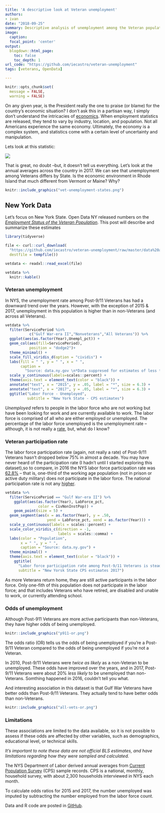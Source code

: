 ```yaml
---
title: 'A descriptive look at Veteran unemployment'
authors:
- ivan
date: "2018-09-25"
summary: Descriptive analysis of unemployment among the Veteran population of New York State
image:
  caption:
  focal_point: 'center'
output:
  blogdown::html_page:
    toc: false
    toc_depth: 1
url_code: "https://github.com/iecastro/veteran-unemployment"
tags: [veterans, OpenData]

---
```


```r
knitr::opts_chunk$set(
  message = FALSE,
  warning = FALSE)

```

On any given year, is the President really the one to praise (or blame) for the country's economic situation? I don't ask this in a partisan way, I simply don't understand the intricacies of [economics](https://www.npr.org/tags/146988256/u-s-economy). When employment statistics are released, they tend to vary by industry, location, and population. Not all Americans experience the same economy. Ultimately, the economy is a complex system, and statistics come with a certain level of uncertainty and manipulation.


Lets look at this statistic:

![](DOL_veterans2018.png)


That is great, no doubt --but, it doesn't tell us everything. Let's look at the annual averages across the country in 2017. We can see that unemployment among Veterans differs by State. Is the economic environment in Rhode Island that much different from Vermont or Maine? Why?

```r
knitr::include_graphics("vet-unemployment-states.png")

```


## New York Data

Let's focus on New York State. Open Data NY released numbers on the [*Employment Status of the Veteran Population*](https://data.ny.gov/Economic-Development/Employment-Status-of-the-Veteran-Population-18-Yea/xnam-chv6). This post will describe and summarize these estimates

```r
library(tidyverse)

file <- curl::curl_download(
  "https://github.com/iecastro/veteran-unemployment/raw/master/data%20and%20codebook/cpsdata_APR2018.xlsx",
  destfile = tempfile())

vetdata <- readxl::read_excel(file)

vetdata %>% 
  knitr::kable()

```


### Veteran unemployment 

In NYS, the unemployment rate among Post-9/11 Veterans has had a downward trend
over the years. However, with the exception of 2015 & 2017, unemployment in this population is higher than in non-Veterans (and across all Veterans). 

 
```r

vetdata %>% 
  filter(ServicePeriod %in% 
           c("Gulf War-era II","Nonveterans","All Veterans")) %>%
  ggplot(aes(as.factor(Year),Unempl_pct)) + 
  geom_col(aes(fill=ServicePeriod), 
           position = "dodge2")+
  theme_minimal() + 
  scale_fill_viridis_d(option = "cividis") +
  labs(fill = " ", y = " ", x = " ",
       caption = 
         "Source: data.ny.gov \n*Data suppresed for estimates of less than 5,000 individuals") + 
  scale_y_continuous(labels=scales::percent) + 
  theme(axis.text = element_text(color = "black")) +
  annotate("text", x = "2015", y = .05, label = "*", size = 6.3) +
  annotate("text", x = "2017", y = .05, label = "*", size = 6.3) +
  ggtitle("Labor Force - Unemployed", 
          subtitle = "New York State - CPS estimates")  

```

*Unemployed* refers to people in the labor force who are not working but have been looking for work and are currently available to work. The labor force is comprised of all who are either employed or unemployed. The percentage of the labor force unemployed is the unemployment rate -- although, it is not really a [rate](http://sphweb.bumc.bu.edu/otlt/MPH-Modules/PH/BasicQuantitativeConcepts/BasicQuantitativeConcepts4.html), but, what do I know?

### Veteran participation rate

The labor force participation rate (again, not really a rate) of Post-9/11 Veterans hasn't dropped below 75% in almost a decade. You may have never heard of the participation rate (I hadn't until I started exploring this dataset),so to compare, in 2016 the NYS labor force participation rate was [62.8%](https://www.osc.state.ny.us/reports/economic/labor-force-trends-nys-2017.pdf) -- that is, one-third of the working age population (not in prison or active duty military) does not participate in the labor force.  The national participation rate is not any [higher](https://data.bls.gov/timeseries/LNS11300000). 


```r
vetdata %>% 
  filter(ServicePeriod == "Gulf War-era II") %>%
    ggplot(aes(as.factor(Year), LabForce_pct,
               color = CivNonInstPop)) +
    geom_point(size = 5) + 
  geom_segment(aes(x = as.factor(Year), y = .50, 
                   yend = LabForce_pct, xend = as.factor(Year))) + 
  scale_y_continuous(labels = scales::percent) + 
  scale_color_viridis_c(direction = -1,
                        labels = scales::comma) +
  labs(color = "Population", 
       x = " ", y = " ", 
       caption = "Source: data.ny.gov") + 
  theme_minimal() + 
  theme(axis.text = element_text(color = "black")) +
    ggtitle(
      "Labor force participation rate among Post-9/11 Veterans is steady, \nin spite of an increasing population",
      subtitle = "New Yorsk State CPS estimates 2017")
```

As more Veterans return home, they are still active participants in the labor force. Only one-fith of this population does not participate in the labor force; and that includes Veterans who have retired, are disabled and unable to work, or currently attending school.

### Odds of unemployment 

Although Post-911 Veterans are more active participants than non-Veterans, they have higher odds of being unemployed.


```r

knitr::include_graphics("p911-or.png")

```

The odds ratio (OR) tells us the odds of being unemployed if you're a Post-9/11 Veteran compared to the odds of being unemployed if you're not a Veteran. 

In 2010, Post-9/11 Veterans were *twice as likely* as a non-Veteran to be unemployed. These odds have improved over the years, and in 2017, Post-9/11 Veterans were about 20% *less likely* to be unemployed than non-Veterans. Somthing happened in 2016, couldn't tell you what.

And interesting association in this dataset is that Gulf War Veterans have better odds than Post-9/11 Veterans.  They actually tend to have better odds than non-Veterans. 


```r

knitr::include_graphics("all-vets-or.png")

```

### Limitations

These associations are limited to the data available, so it is not possible to assess if these odds are affected by other variables, such as demographics, educational level, or technical skills.

*It's important to note these data are not official BLS estimates, and have limitations regarding how they were sampled and calculated.*

The NYS Department of Labor derived annual averages from [Current Population Survey](https://www.bls.gov/cps/documentation.htm) (CPS) sample records. CPS is a national, monthly, household survey, with about 2,300 households interviewed in NYS each month.

To calculate odds ratios for 2015 and 2017, the number unemployed was imputed by subtracting the number employed from the labor force count.

Data and R code are posted in [GitHub](https://github.com/iecastro/veteran-unemployment). 

